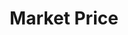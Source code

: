 ---
title: "Market Price"
description: "Fetches the current market price for a market by token_id. Allows historical lookups via the at_time query parameter."
openapi: "GET /polymarket/market-price/{token_id}"
---